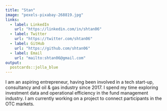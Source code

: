 ```yaml
---
title: "Stan"
image: "pexels-pixabay-268819.jpg"
links:
  - label: LinkedIn
    url: "https://linkedin.com/in/shtan06"
  - label: Twitter
    url: "https://twitter.com/shtan06"
  - label: GitHub
    url: "https://github.com/shtan06"
  - label: Email
    url: "mailto:shtan06@gmail.com"
output:
  postcards::jolla_blue
---
```


I am an aspiring entrepreneur, having been involved in a tech start-up, consultancy and oil & gas industry since 2017. I spend my time exploring investment data and operational efficiency in the fund management industry. I am currently working on a project to connect participants in the OTC markets.
